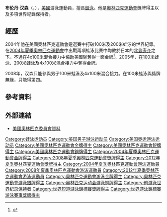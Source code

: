 {{noteTA
|T=zh-hans:布伦丹·汉森;zh-hk:布蘭頓·漢臣;zh-tw:布蘭登·韓森;
|1=zh-hans:布伦丹;zh-hk:布蘭頓;zh-tw:布蘭登;
|2=zh-hans:汉森;zh-hk:漢臣;zh-tw:韓森;
}}
{{MedalTableTop}}
{{MedalCountry | {{USA}} }}
{{MedalCompetition|[[奧林匹克運動會|奧林匹克運動會]]}}
{{MedalGold|[[2004年夏季奧林匹克運動會|2004雅典]]|男子4×100混合泳接力}}
{{MedalGold|[[2008年夏季奧林匹克運動會|2008北京]]|[[2008年夏季奧林匹克運動會游泳比賽_-_男子4_×_100米混合泳接力|男子4×100混合泳接力]]}}
{{MedalGold|[[2012年夏季奧林匹克運動會|2012倫敦]]|男子4×100混合泳接力}}
{{MedalSilver|2004雅典|100米蛙式}}
{{MedalBronze|2004雅典|200米蛙式}}
{{MedalBronze|[[2012年夏季奧林匹克運動會|2012倫敦]]|[[2012年夏季奧林匹克運動會男子100米蛙泳比賽|100米蛙式]]}}
{{MedalBottom}}

'''布伦丹·汉森'''（{{lang-en|'''Brendan Hansen'''}}，{{bd|1981年|8月15日|catIdx=Hansen, Brendan}}），[[美國|美國]]游泳運動員，擅長[[蛙泳|蛙泳]]。他是[[夏季奧林匹克運動會|奧林匹克運動會]]獎牌得主以及多項世界紀錄保持者。

== 經歷 ==
2004年他在美國奧林匹克運動會遴選賽中打破100米及200米蛙泳的世界紀錄。在[[2004年夏季奧林匹克運動會|2004年夏季奧林匹克運動會]]中出戰兩項蛙泳比賽中均敗於日本的[[北島康介|北島康介]]之下。不過在4x100米混合接力中協助美國隊奪得一面金牌<ref>{{cite web |url=http://sportsillustrated.cnn.com/olympics/2004/schedules/117BySport.html |title=2004 Olympic Games swimming results |accessdate=2007-07-22 |archive-date=2013-12-30 |archive-url=https://web.archive.org/web/20131230044501/http://sportsillustrated.cnn.com/olympics/2004/schedules/117BySport.html |dead-url=no }}</ref>。2005年，在100米蛙泳、200米蛙泳及4x100米混合接力中奪得金牌。

2008年，汉森只能參與男子100米蛙泳及4x100米混合接力。在100米蛙泳與獎牌無緣，只能得第四。

== 參考資料 ==
{{reflist}}

== 外部連結 ==
{{Commons Category|Brendan Hansen}}
* [http://swimming.teamusa.org/athlete/athlete/865 美國奧林匹克委員會資料] {{Wayback|url=http://swimming.teamusa.org/athlete/athlete/865 |date=20080909203814 }}

{{奥林匹克运动会游泳比赛男子4×100米混合泳接力冠军}}

{{Authority control}}
{{DEFAULTSORT:Hansen, Brendan}}
[[Category:蛙泳运动员|Category:蛙泳运动员]]
[[Category:美国男子游泳运动员|Category:美国男子游泳运动员]]
[[Category:美国奥运游泳运动员|Category:美国奥运游泳运动员]]
[[Category:美國奧林匹克運動會金牌得主|Category:美國奧林匹克運動會金牌得主]]
[[Category:美國奧林匹克運動會銀牌得主|Category:美國奧林匹克運動會銀牌得主]]
[[Category:美國奧林匹克運動會銅牌得主|Category:美國奧林匹克運動會銅牌得主]]
[[Category:2004年夏季奧林匹克運動會金牌得主|Category:2004年夏季奧林匹克運動會金牌得主]]
[[Category:2008年夏季奧林匹克運動會獎牌得主|Category:2008年夏季奧林匹克運動會獎牌得主]]
[[Category:2012年夏季奧林匹克運動會獎牌得主|Category:2012年夏季奧林匹克運動會獎牌得主]]
[[Category:2004年夏季奧林匹克運動會游泳運動員|Category:2004年夏季奧林匹克運動會游泳運動員]]
[[Category:2008年夏季奧林匹克運動會游泳運動員|Category:2008年夏季奧林匹克運動會游泳運動員]]
[[Category:2012年夏季奧林匹克運動會游泳運動員|Category:2012年夏季奧林匹克運動會游泳運動員]]
[[Category:奧林匹克運動會游泳金牌得主|Category:奧林匹克運動會游泳金牌得主]]
[[Category:奧林匹克運動會游泳銀牌得主|Category:奧林匹克運動會游泳銀牌得主]]
[[Category:奥林匹克运动会游泳铜牌得主|Category:奥林匹克运动会游泳铜牌得主]]
[[Category:前游泳世界纪录保持者|Category:前游泳世界纪录保持者]]
[[Category:世界短道游泳錦標賽獎牌得主|Category:世界短道游泳錦標賽獎牌得主]]
[[Category:世界游泳錦標賽游泳賽事獎牌得主|Category:世界游泳錦標賽游泳賽事獎牌得主]]